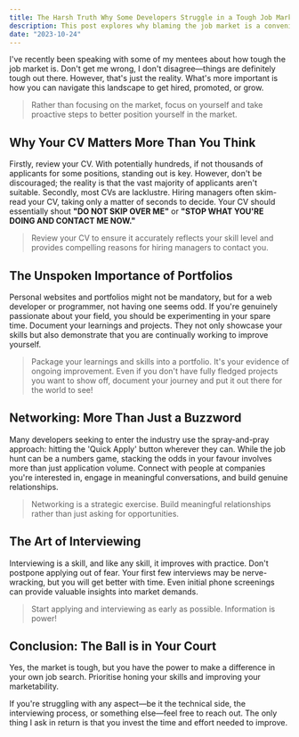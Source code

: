 ```yaml
---
title: The Harsh Truth Why Some Developers Struggle in a Tough Job Market
description: This post explores why blaming the job market is a convenient excuse and how taking proactive steps like building a strong portfolio, networking, and going the extra mile can turn the tide in your favor.
date: "2023-10-24"
---
```


I've recently been speaking with some of my mentees about how tough the job market is. Don't get me wrong, I don't disagree—things are definitely tough out there. However, that's just the reality. What's more important is how you can navigate this landscape to get hired, promoted, or grow.

> Rather than focusing on the market, focus on yourself and take proactive steps to better position yourself in the market.

## Why Your CV Matters More Than You Think

Firstly, review your CV. With potentially hundreds, if not thousands of applicants for some positions, standing out is key. However, don't be discouraged; the reality is that the vast majority of applicants aren't suitable. Secondly, most CVs are lacklustre. Hiring managers often skim-read your CV, taking only a matter of seconds to decide. Your CV should essentially shout **"DO NOT SKIP OVER ME"** or **"STOP WHAT YOU'RE DOING AND CONTACT ME NOW."**

> Review your CV to ensure it accurately reflects your skill level and provides compelling reasons for hiring managers to contact you.

## The Unspoken Importance of Portfolios

Personal websites and portfolios might not be mandatory, but for a web developer or programmer, not having one seems odd. If you're genuinely passionate about your field, you should be experimenting in your spare time. Document your learnings and projects. They not only showcase your skills but also demonstrate that you are continually working to improve yourself.

> Package your learnings and skills into a portfolio. It's your evidence of ongoing improvement. Even if you don't have fully fledged projects you want to show off, document your journey and put it out there for the world to see!

## Networking: More Than Just a Buzzword

Many developers seeking to enter the industry use the spray-and-pray approach: hitting the 'Quick Apply' button wherever they can. While the job hunt can be a numbers game, stacking the odds in your favour involves more than just application volume. Connect with people at companies you're interested in, engage in meaningful conversations, and build genuine relationships.

> Networking is a strategic exercise. Build meaningful relationships rather than just asking for opportunities.

## The Art of Interviewing

Interviewing is a skill, and like any skill, it improves with practice. Don't postpone applying out of fear. Your first few interviews may be nerve-wracking, but you will get better with time. Even initial phone screenings can provide valuable insights into market demands.

> Start applying and interviewing as early as possible. Information is power!

## Conclusion: The Ball is in Your Court

Yes, the market is tough, but you have the power to make a difference in your own job search. Prioritise honing your skills and improving your marketability.

If you're struggling with any aspect—be it the technical side, the interviewing process, or something else—feel free to reach out. The only thing I ask in return is that you invest the time and effort needed to improve.
